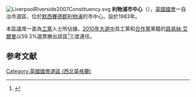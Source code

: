 [[File:LiverpoolRiverside2007Constituency.svg|right]]
'''利物浦市中心'''（{{lang-en|Liverpool Riverside}}），[[英國|英國]][[英國國會|國會]]一自治市選區，位於[[默西賽德郡|默西賽德郡]][[利物浦|利物浦]]的市中心。設於1983年。

本區議席一直為[[工黨_(英國)|工黨]]人士所佔據。[[2010年英國大選|2010年大選中]]具工黨和[[合作黨_(英國)|合作黨]]黨籍的[[路易絲·艾爾曼|路易絲·艾爾曼]]以59.3%選票勝出該區<ref name="">{{cite news
|publisher=[[英國廣播公司|英國廣播公司]]
|date=2010年5月7日
|title=Election 2010/Constituency/Liverpool Riverside
|url=http://news.bbc.co.uk/1/shared/election2010/results/constituency/c66.stm
|accessdate=2010年5月17日
|archive-date=2017年9月6日
|archive-url=https://web.archive.org/web/20170906042931/http://news.bbc.co.uk/1/shared/election2010/results/constituency/c66.stm
|dead-url=no
}}</ref>三度連任。

==参考文献==
<div class="references-small">
<references></references>
</div>

{{DEFAULTSORT:Liverpool Riverside (UK Parliament constituency)}}

{{UK-geo-stub}}

[[Category:英國國會選區_(西北英格蘭)|Category:英國國會選區 (西北英格蘭)]]